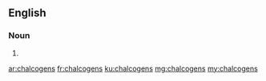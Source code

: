 ==English==

===Noun===
{{head|en}}

# {{plural of|chalcogen}}

[[ar:chalcogens]]
[[fr:chalcogens]]
[[ku:chalcogens]]
[[mg:chalcogens]]
[[my:chalcogens]]